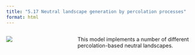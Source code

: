 ```yaml
---
title: "5.17 Neutral landscape generation by percolation processes"
format: html
---
```


:::: {.columns}
::: {.column width=35%}
[![](5.17-simpleNeutral.png)](5.17-simpleNeutral.nlogo)
:::

::: {.column width=65%}
This model implements a number of different percolation-based neutral landscapes.
:::
::::